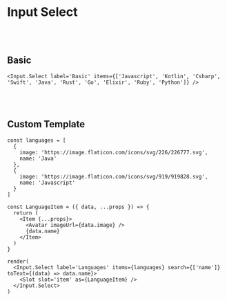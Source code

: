 # Input Select

<br /><br />

## Basic

```tsx live
<Input.Select label='Basic' items={['Javascript', 'Kotlin', 'Csharp', 'Swift', 'Java', 'Rust', 'Go', 'Elixir', 'Ruby', 'Python']} />
```

<br /><br />

## Custom Template

```tsx live noInline=true
const languages = [
  {
    image: 'https://image.flaticon.com/icons/svg/226/226777.svg',
    name: 'Java'
  },
  {
    image: 'https://image.flaticon.com/icons/svg/919/919828.svg',
    name: 'Javascript'
  }
]

const LanguageItem = ({ data, ...props }) => {
  return (
    <Item {...props}>
      <Avatar imageUrl={data.image} />
      {data.name}
    </Item>
  )
}

render(
  <Input.Select label='Languages' items={languages} search={['name']} toText={(data) => data.name}>
    <Slot slot='item' as={LanguageItem} />
  </Input.Select>
)
```
